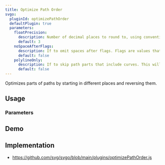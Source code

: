```yaml
---
title: Optimize Path Order
svgo:
  pluginId: optimizePathOrder
  defaultPlugin: true
  parameters:
    floatPrecision:
      description: Number of decimal places to round to, using conventional rounding rules.
      default: 3
    noSpaceAfterFlags:
      description: If to omit spaces after flags. Flags are values that can only be <code>0</code> or <code>1</code> and are used by some path commands, namely <a href="https://developer.mozilla.org/docs/Web/SVG/Attribute/d#elliptical_arc_curve" target="_blank"><code>A</code> and <code>a</code></a>.
      default: false
    polylineOnly:
      description: If to skip path parts that include curves. This will speed up optimization but not get as good of a result.
      default: false
---
```


Optimizes parts of paths by starting in different places and reversing them.

## Usage

<PluginUsage />

### Parameters

<PluginParams />

## Demo

<PluginDemo />

## Implementation

- https://github.com/svg/svgo/blob/main/plugins/optimizePathOrder.js
